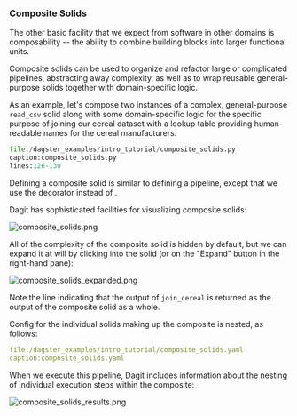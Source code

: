 
### Composite Solids

The other basic facility that we expect from software in
other domains is composability -- the ability to combine building
blocks into larger functional units.

Composite solids can be used to organize and refactor large or
complicated pipelines, abstracting away complexity, as well as to wrap
reusable general-purpose solids together with domain-specific logic.

As an example, let's compose two instances of a complex,
general-purpose `read_csv` solid along with some domain-specific logic
for the specific purpose of joining our cereal dataset with a lookup
table providing human-readable names for the cereal manufacturers.

```python literalinclude
file:/dagster_examples/intro_tutorial/composite_solids.py
caption:composite_solids.py
lines:126-130
```

Defining a composite solid is similar to defining a pipeline, except
that we use the <PyObject module="dagster" object="composite_solid" displayText="@composite_solid" /> decorator
instead of <PyObject module="dagster" object="pipeline" displayText="@pipeline" />.

Dagit has sophisticated facilities for visualizing composite solids:

![composite_solids.png](/assets/images/tutorial/composite_solids.png)

All of the complexity of the composite solid is hidden by default, but
we can expand it at will by clicking into the solid (or on the
"Expand" button in the right-hand pane):

![composite_solids_expanded.png](/assets/images/tutorial/composite_solids_expanded.png)

Note the line indicating that the output of `join_cereal` is returned as
the output of the composite solid as a whole.

Config for the individual solids making up the composite is nested, as
follows:

```YAML literalinclude emphasize-lines=1-3
file:/dagster_examples/intro_tutorial/composite_solids.yaml
caption:composite_solids.yaml
```

When we execute this pipeline, Dagit includes information about the
nesting of individual execution steps within the composite:

![composite_solids_results.png](/assets/images/tutorial/composite_solids_results.png)
